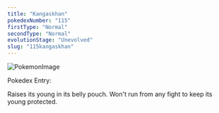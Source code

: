 ```yaml
---
title: "Kangaskhan"
pokedexNumber: "115"
firstType: "Normal"
secondType: "Normal"
evolutionStage: "Unevolved"
slug: "115kangaskhan"
---
```


![PokemonImage](https://archives.bulbagarden.net/media/upload/thumb/e/e5/0115Kangaskhan.png/140px-0115Kangaskhan.png)

Pokedex Entry:

Raises its young in its belly pouch. Won't run from any fight to keep its young protected.
